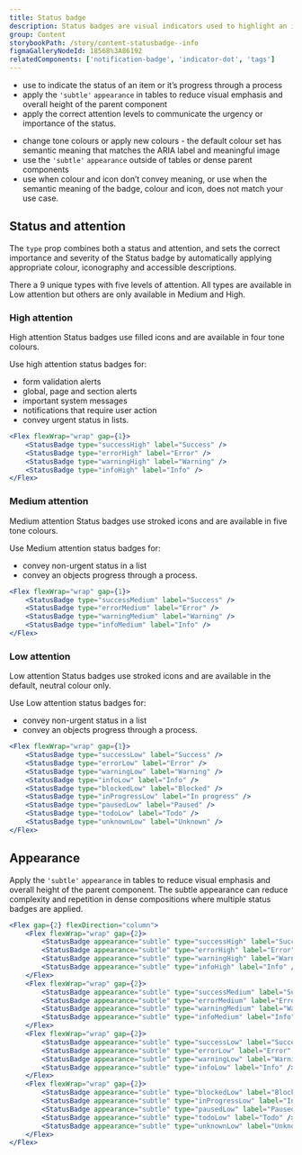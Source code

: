 ```yaml
---
title: Status badge
description: Status badges are visual indicators used to highlight an item’s status for quick recognition.
group: Content
storybookPath: /story/content-statusbadge--info
figmaGalleryNodeId: 18568%3A86192
relatedComponents: ['notification-badge', 'indicator-dot', 'tags']
---
```


<DoHeading />

- use to indicate the status of an item or it’s progress through a process
- apply the `'subtle'` `appearance` in tables to reduce visual emphasis and overall height of the parent component
- apply the correct attention levels to communicate the urgency or importance of the status.

<DontHeading />

- change tone colours or apply new colours - the default colour set has semantic meaning that matches the ARIA label and meaningful image
- use the `'subtle'` `appearance` outside of tables or dense parent components
- use when colour and icon don’t convey meaning, or use when the semantic meaning of the badge, colour and icon, does not match your use case.

## Status and attention

The `type` prop combines both a status and attention, and sets the correct importance and severity of the Status badge by automatically applying appropriate colour, iconography and accessible descriptions.

There a 9 unique types with five levels of attention. All types are available in Low attention but others are only available in Medium and High.

### High attention

High attention Status badges use filled icons and are available in four tone colours.

Use high attention status badges for:

- form validation alerts
- global, page and section alerts
- important system messages
- notifications that require user action
- convey urgent status in lists.

```jsx live
<Flex flexWrap="wrap" gap={1}>
	<StatusBadge type="successHigh" label="Success" />
	<StatusBadge type="errorHigh" label="Error" />
	<StatusBadge type="warningHigh" label="Warning" />
	<StatusBadge type="infoHigh" label="Info" />
</Flex>
```

### Medium attention

Medium attention Status badges use stroked icons and are available in five tone colours.

Use Medium attention status badges for:

- convey non-urgent status in a list
- convey an objects progress through a process.

```jsx live
<Flex flexWrap="wrap" gap={1}>
	<StatusBadge type="successMedium" label="Success" />
	<StatusBadge type="errorMedium" label="Error" />
	<StatusBadge type="warningMedium" label="Warning" />
	<StatusBadge type="infoMedium" label="Info" />
</Flex>
```

### Low attention

Low attention Status badges use stroked icons and are available in the default, neutral colour only.

Use Low attention status badges for:

- convey non-urgent status in a list
- convey an objects progress through a process.

```jsx live
<Flex flexWrap="wrap" gap={1}>
	<StatusBadge type="successLow" label="Success" />
	<StatusBadge type="errorLow" label="Error" />
	<StatusBadge type="warningLow" label="Warning" />
	<StatusBadge type="infoLow" label="Info" />
	<StatusBadge type="blockedLow" label="Blocked" />
	<StatusBadge type="inProgressLow" label="In progress" />
	<StatusBadge type="pausedLow" label="Paused" />
	<StatusBadge type="todoLow" label="Todo" />
	<StatusBadge type="unknownLow" label="Unknown" />
</Flex>
```

## Appearance

Apply the `'subtle'` `appearance` in tables to reduce visual emphasis and overall height of the parent component. The subtle appearance can reduce complexity and repetition in dense compositions where multiple status badges are applied.

```jsx live
<Flex gap={2} flexDirection="column">
	<Flex flexWrap="wrap" gap={2}>
		<StatusBadge appearance="subtle" type="successHigh" label="Success" />
		<StatusBadge appearance="subtle" type="errorHigh" label="Error" />
		<StatusBadge appearance="subtle" type="warningHigh" label="Warning" />
		<StatusBadge appearance="subtle" type="infoHigh" label="Info" />
	</Flex>
	<Flex flexWrap="wrap" gap={2}>
		<StatusBadge appearance="subtle" type="successMedium" label="Success" />
		<StatusBadge appearance="subtle" type="errorMedium" label="Error" />
		<StatusBadge appearance="subtle" type="warningMedium" label="Warning" />
		<StatusBadge appearance="subtle" type="infoMedium" label="Info" />
	</Flex>
	<Flex flexWrap="wrap" gap={2}>
		<StatusBadge appearance="subtle" type="successLow" label="Success" />
		<StatusBadge appearance="subtle" type="errorLow" label="Error" />
		<StatusBadge appearance="subtle" type="warningLow" label="Warning" />
		<StatusBadge appearance="subtle" type="infoLow" label="Info" />
	</Flex>
	<Flex flexWrap="wrap" gap={2}>
		<StatusBadge appearance="subtle" type="blockedLow" label="Blocked" />
		<StatusBadge appearance="subtle" type="inProgressLow" label="In progress" />
		<StatusBadge appearance="subtle" type="pausedLow" label="Paused" />
		<StatusBadge appearance="subtle" type="todoLow" label="Todo" />
		<StatusBadge appearance="subtle" type="unknownLow" label="Unknown" />
	</Flex>
</Flex>
```
